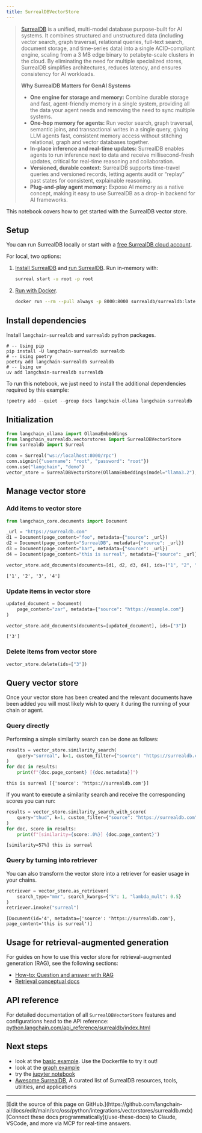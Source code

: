 ```yaml
---
title: SurrealDBVectorStore
---
```


> [SurrealDB](https://surrealdb.com) is a unified, multi-model database purpose-built for AI systems. It combines structured and unstructured data (including vector search, graph traversal, relational queries, full-text search, document storage, and time-series data) into a single ACID-compliant engine, scaling from a 3 MB edge binary to petabyte-scale clusters in the cloud. By eliminating the need for multiple specialized stores, SurrealDB simplifies architectures, reduces latency, and ensures consistency for AI workloads.
>
> **Why SurrealDB Matters for GenAI Systems**
>
> - **One engine for storage and memory:** Combine durable storage and fast, agent-friendly memory in a single system, providing all the data your agent needs and removing the need to sync multiple systems.
> - **One-hop memory for agents:** Run vector search, graph traversal, semantic joins, and transactional writes in a single query, giving LLM agents fast, consistent memory access without stitching relational, graph and vector databases together.
> - **In-place inference and real-time updates:** SurrealDB enables agents to run inference next to data and receive millisecond-fresh updates, critical for real-time reasoning and collaboration.
> - **Versioned, durable context:** SurrealDB supports time-travel queries and versioned records, letting agents audit or “replay” past states for consistent, explainable reasoning.
> - **Plug-and-play agent memory:** Expose AI memory as a native concept, making it easy to use SurrealDB as a drop-in backend for AI frameworks.

This notebook covers how to get started with the SurrealDB vector store.

## Setup

You can run SurrealDB locally or start with a [free SurrealDB cloud account](https://surrealdb.com/docs/cloud/getting-started).

For local, two options:

1. [Install SurrealDB](https://surrealdb.com/docs/surrealdb/installation) and [run SurrealDB](https://surrealdb.com/docs/surrealdb/installation/running). Run in-memory with:

    ```bash
    surreal start -u root -p root
    ```

2. [Run with Docker](https://surrealdb.com/docs/surrealdb/installation/running/docker).

    ```bash
    docker run --rm --pull always -p 8000:8000 surrealdb/surrealdb:latest start
    ```

## Install dependencies

Install `langchain-surrealdb` and `surrealdb` python packages.

```shell
# -- Using pip
pip install -U langchain-surrealdb surrealdb
# -- Using poetry
poetry add langchain-surrealdb surrealdb
# -- Using uv
uv add langchain-surrealdb surrealdb
```

To run this notebook, we just need to install the additional dependencies required by this example:

```python
!poetry add --quiet --group docs langchain-ollama langchain-surrealdb
```

## Initialization

```python
from langchain_ollama import OllamaEmbeddings
from langchain_surrealdb.vectorstores import SurrealDBVectorStore
from surrealdb import Surreal

conn = Surreal("ws://localhost:8000/rpc")
conn.signin({"username": "root", "password": "root"})
conn.use("langchain", "demo")
vector_store = SurrealDBVectorStore(OllamaEmbeddings(model="llama3.2"), conn)
```

## Manage vector store

### Add items to vector store

```python
from langchain_core.documents import Document

_url = "https://surrealdb.com"
d1 = Document(page_content="foo", metadata={"source": _url})
d2 = Document(page_content="SurrealDB", metadata={"source": _url})
d3 = Document(page_content="bar", metadata={"source": _url})
d4 = Document(page_content="this is surreal", metadata={"source": _url})

vector_store.add_documents(documents=[d1, d2, d3, d4], ids=["1", "2", "3", "4"])
```

```output
['1', '2', '3', '4']
```

### Update items in vector store

```python
updated_document = Document(
    page_content="zar", metadata={"source": "https://example.com"}
)

vector_store.add_documents(documents=[updated_document], ids=["3"])
```

```output
['3']
```

### Delete items from vector store

```python
vector_store.delete(ids=["3"])
```

## Query vector store

Once your vector store has been created and the relevant documents have been added you will most likely wish to query it during the running of your chain or agent.

### Query directly

Performing a simple similarity search can be done as follows:

```python
results = vector_store.similarity_search(
    query="surreal", k=1, custom_filter={"source": "https://surrealdb.com"}
)
for doc in results:
    print(f"{doc.page_content} [{doc.metadata}]")
```

```output
this is surreal [{'source': 'https://surrealdb.com'}]
```

If you want to execute a similarity search and receive the corresponding scores you can run:

```python
results = vector_store.similarity_search_with_score(
    query="thud", k=1, custom_filter={"source": "https://surrealdb.com"}
)
for doc, score in results:
    print(f"[similarity={score:.0%}] {doc.page_content}")
```

```output
[similarity=57%] this is surreal
```

### Query by turning into retriever

You can also transform the vector store into a retriever for easier usage in your chains.

```python
retriever = vector_store.as_retriever(
    search_type="mmr", search_kwargs={"k": 1, "lambda_mult": 0.5}
)
retriever.invoke("surreal")
```

```output
[Document(id='4', metadata={'source': 'https://surrealdb.com'}, page_content='this is surreal')]
```

## Usage for retrieval-augmented generation

For guides on how to use this vector store for retrieval-augmented generation (RAG), see the following sections:

- [How-to: Question and answer with RAG](https://python.langchain.com/docs/how_to/#qa-with-rag)
- [Retrieval conceptual docs](https://python.langchain.com/docs/concepts/retrieval/)

## API reference

For detailed documentation of all `SurrealDBVectorStore` features and configurations head to the API reference: [python.langchain.com/api_reference/surrealdb/index.html](https://python.langchain.com/api_reference/surrealdb/index.html)

## Next steps

- look at the [basic example](https://github.com/surrealdb/langchain-surrealdb/tree/main/examples/basic). Use the Dockerfile to try it out!
- look at the [graph example](https://github.com/surrealdb/langchain-surrealdb/tree/main/examples/graph)
- try the [jupyter notebook](https://github.com/langchain-ai/langchain/blob/v0.3/docs/docs/integrations/vectorstores/surrealdb.ipynb)
- [Awesome SurrealDB](https://github.com/surrealdb/awesome-surreal), A curated list of SurrealDB resources, tools, utilities, and applications

---

<Callout icon="pen-to-square" iconType="regular">
    [Edit the source of this page on GitHub.](https://github.com/langchain-ai/docs/edit/main/src/oss/python/integrations/vectorstores/surrealdb.mdx)
</Callout>
<Tip icon="terminal" iconType="regular">
    [Connect these docs programmatically](/use-these-docs) to Claude, VSCode, and more via MCP for    real-time answers.
</Tip>
